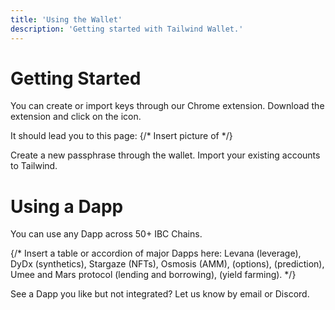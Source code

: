 ```yaml
---
title: 'Using the Wallet'
description: 'Getting started with Tailwind Wallet.'
---
```


# Getting Started 
You can create or import keys through our Chrome extension.
Download the extension and click on the icon. 

It should lead you to this page:
{/* 
  Insert picture of 
*/}

<CardGroup cols={2}>
  <Card
    title="Create new keys"
    icon="pen-to-square"
    href="https://mintlify.com/docs/quickstart"
  >
    Create a new passphrase through the wallet.
  </Card>
  <Card
    title="Importing existing keys"
    icon="code"
    href="https://mintlify.com/docs/development"
  >
    Import your existing accounts to Tailwind.
  </Card>
</CardGroup>

# Using a Dapp

You can use any Dapp across 50+ IBC Chains.   

{/* 
  Insert a table or accordion of major Dapps here: 
  Levana (leverage), DyDx (synthetics),
  Stargaze (NFTs), Osmosis (AMM),
  (options), (prediction), 
  Umee and Mars protocol (lending and borrowing),
  (yield farming).
*/}

See a Dapp you like but not integrated? Let us know 
by email or Discord. 

